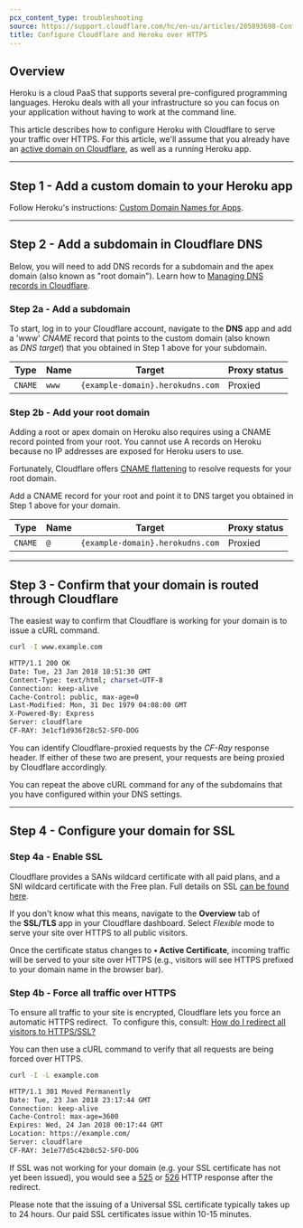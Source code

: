 ```yaml
---
pcx_content_type: troubleshooting
source: https://support.cloudflare.com/hc/en-us/articles/205893698-Configure-Cloudflare-and-Heroku-over-HTTPS
title: Configure Cloudflare and Heroku over HTTPS
---
```



## Overview

Heroku is a cloud PaaS that supports several pre-configured programming languages. Heroku deals with all your infrastructure so you can focus on your application without having to work at the command line.

This article describes how to configure Heroku with Cloudflare to serve your traffic over HTTPS. For this article, we'll assume that you already have an [active domain on Cloudflare](https://support.cloudflare.com/hc/en-us/sections/200820158-CloudFlare-101), as well as a running Heroku app.

---

## Step 1 - Add a custom domain to your Heroku app

Follow Heroku's instructions: [Custom Domain Names for Apps](https://devcenter.heroku.com/articles/custom-domains).

---

## Step 2 - Add a subdomain in Cloudflare DNS

Below, you will need to add DNS records for a subdomain and the apex domain (also known as "root domain"). Learn how to [Managing DNS records in Cloudflare](/dns/manage-dns-records/how-to/create-dns-records/).

### Step 2a - Add a subdomain

To start, log in to your Cloudflare account, navigate to the **DNS** app and add a 'www' *CNAME* record that points to the custom domain (also known as *DNS target*) that you obtained in Step 1 above for your subdomain.

<Example>

| Type    | Name  | Target                           | Proxy status |
| ------- | ----- | -------------------------------- | ------------ |
| `CNAME` | `www` | `{example-domain}.herokudns.com` | Proxied      |

</Example>

### Step 2b - Add your root domain

Adding a root or apex domain on Heroku also requires using a CNAME record pointed from your root. You cannot use A records on Heroku because no IP addresses are exposed for Heroku users to use.

Fortunately, Cloudflare offers [CNAME flattening](/dns/cname-flattening/) to resolve requests for your root domain.

Add a CNAME record for your root and point it to DNS target you obtained in Step 1 above for your domain.

<Example>

| Type    | Name | Target                           | Proxy status |
| ------- | ---- | -------------------------------- | ------------ |
| `CNAME` | `@`  | `{example-domain}.herokudns.com` | Proxied      |

</Example>

---

## Step 3 - Confirm that your domain is routed through Cloudflare

The easiest way to confirm that Cloudflare is working for your domain is to issue a cURL command.

```sh
curl -I www.example.com
```

```sh output
HTTP/1.1 200 OK
Date: Tue, 23 Jan 2018 18:51:30 GMT
Content-Type: text/html; charset=UTF-8
Connection: keep-alive
Cache-Control: public, max-age=0
Last-Modified: Mon, 31 Dec 1979 04:08:00 GMT
X-Powered-By: Express
Server: cloudflare
CF-RAY: 3e1cf1d936f28c52-SFO-DOG
```

You can identify Cloudflare-proxied requests by the *CF-Ray* response header. If either of these two are present, your requests are being proxied by Cloudflare accordingly.

You can repeat the above cURL command for any of the subdomains that you have configured within your DNS settings.

---

## Step 4 - Configure your domain for SSL

### Step 4a - Enable SSL

Cloudflare provides a SANs wildcard certificate with all paid plans, and a SNI wildcard certificate with the Free plan. Full details on SSL [can be found here](https://www.cloudflare.com/ssl).

If you don't know what this means, navigate to the **Overview** tab of the **SSL/TLS** app in your Cloudflare dashboard. Select *Flexible* mode to serve your site over HTTPS to all public visitors.

Once the certificate status changes to **• Active Certificate**, incoming traffic will be served to your site over HTTPS (e.g., visitors will see HTTPS prefixed to your domain name in the browser bar).

### Step 4b - Force all traffic over HTTPS

To ensure all traffic to your site is encrypted, Cloudflare lets you force an automatic HTTPS redirect.  To configure this, consult: [How do I redirect all visitors to HTTPS/SSL?](/ssl/troubleshooting/faq/#how-do-i-redirect-all-visitors-to-httpsssl)

You can then use a cURL command to verify that all requests are being forced over HTTPS.

```sh
curl -I -L example.com
```

```sh output
HTTP/1.1 301 Moved Permanently
Date: Tue, 23 Jan 2018 23:17:44 GMT
Connection: keep-alive
Cache-Control: max-age=3600
Expires: Wed, 24 Jan 2018 00:17:44 GMT
Location: https://example.com/
Server: cloudflare
CF-RAY: 3e1e77d5c42b8c52-SFO-DOG
```

If SSL was not working for your domain (e.g. your SSL certificate has not yet been issued), you would see a [525](https://support.cloudflare.com/hc/articles/115003011431#525error) or [526](https://support.cloudflare.com/hc/articles/115003011431#526error) HTTP response after the redirect.

Please note that the issuing of a Universal SSL certificate typically takes up to 24 hours. Our paid SSL certificates issue within 10-15 minutes.
